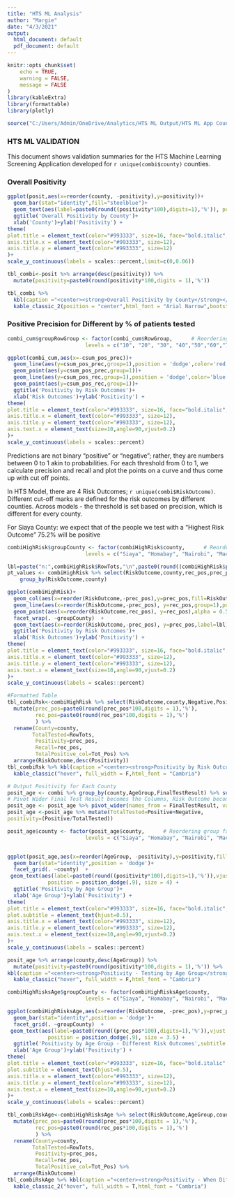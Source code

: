 ```yaml
---
title: "HTS ML Analysis"
author: "Margie"
date: "4/3/2021"
output:
  html_document: default
  pdf_document: default
---
```


```r
knitr::opts_chunk$set(
	echo = TRUE,
	warning = FALSE,
	message = FALSE
)
library(kableExtra)
library(formattable)
library(plotly)

```

```r
source("C:/Users/Admin/OneDrive/Analytics/HTS ML Output/HTS ML App County Predictions.R")
```

### HTS ML VALIDATION
This document shows validation summaries for the HTS Machine Learning Screening Application developed for `r unique(combi$county)` counties.

### Overall Positivity

```r
ggplot(posit,aes(x=reorder(county, -positivity),y=positivity))+
  geom_bar(stat="identity",fill="steelblue")+
  geom_text(aes(label=paste0(round((positivity*100),digits=1),'%')), position=position_stack(vjust=1.05)) +
  ggtitle('Overall Positivity by County')+
  xlab('County')+ylab('Positivity') +
theme(
plot.title = element_text(color="#993333", size=16, face="bold.italic", hjust = 0.5),
axis.title.x = element_text(color="#993333", size=12),
axis.title.y = element_text(color="#993333", size=12)
)+
scale_y_continuous(labels = scales::percent,limit=c(0,0.06))

```
```r
tbl_combi<-posit %>% arrange(desc(positivity)) %>%
  mutate(positivity=paste0(round(positivity*100,digits = 1),'%')) 

tbl_combi %>% 
  kbl(caption ="<center><strong>Overall Positivity by County</strong></center>") %>%
  kable_classic_2(position = "center",html_font = "Arial Narrow",bootstrap_options = c("condensed","stripped"),full_width = T, font_size = 20)
```


### Positive Precision for Different by % of patients tested

```r
combi_cum$groupRowGroup <- factor(combi_cum$RowGroup,      # Reordering group factor levels
                         levels = c("10", "20", "30", "40","50","60","70","80","90","100"))

ggplot(combi_cum,aes(x=-csum_pos_prec))+
  geom_line(aes(y=csum_pos_prec,group=1),position = 'dodge',color='red',size = 1)+
  geom_point(aes(y=csum_pos_prec,group=1))+
  geom_line(aes(y=csum_pos_rec,group=1),position = 'dodge',color='blue',size = 1)+
  geom_point(aes(y=csum_pos_rec,group=1))+
  ggtitle('Positivity by Risk Outcomes')+
  xlab('Risk Outcomes')+ylab('Positivity') +
theme(
plot.title = element_text(color="#993333", size=16, face="bold.italic", hjust = 0.5),
axis.title.x = element_text(color="#993333", size=12),
axis.title.y = element_text(color="#993333", size=12),
axis.text.x = element_text(size=10,angle=90,vjust=0.2)
)+
scale_y_continuous(labels = scales::percent)
```

Predictions are not binary "positive" or "negative"; rather, they are numbers between 0 to 1 akin to probabilities. For each threshold from 0 to 1, we calculate precision and recall and plot the points on a curve and thus come up with cut off points.

In HTS Model, there are 4 Risk Outcomes; `r unique(combi$RiskOutcome)`. Different cut-off marks are defined for the risk outcomes by different counties. Across models - the threshold is set based on precision, which is different for every county.

For Siaya County: we expect that of the people we test with a "Highest Risk Outcome" 75.2% will be positive

```r
combiHighRisk$groupCounty <- factor(combiHighRisk$county,      # Reordering group factor levels
                         levels = c("Siaya", "Homabay", "Nairobi", "Machakos"))

lbl=paste("n:",combiHighRisk$RowTots,"\n",paste0(round((combiHighRisk$prec_pos*100),digits=1),'%'))
pt_values <- combiHighRisk %>% select(RiskOutcome,county,rec_pos,prec_pos) %>% 
    group_by(RiskOutcome,county) 

ggplot(combiHighRisk)+
  geom_col(aes(x=reorder(RiskOutcome,-prec_pos),y=prec_pos,fill=RiskOutcome),stat="identity",position = 'dodge' )+
  geom_line(aes(x=reorder(RiskOutcome,-prec_pos), y=rec_pos,group=1),position = 'dodge',color='black',size = 0.5)+
  geom_point(aes(x=reorder(RiskOutcome,rec_pos), y=rec_pos),alpha = 0.5) +
  facet_wrap(. ~groupCounty)  +
  geom_text(aes(x=reorder(RiskOutcome,-prec_pos), y=prec_pos,label=lbl),vjust = 0.7,position = position_dodge(.9), size = 3.5, check_overlap = TRUE) +
  ggtitle('Positivity by Risk Outcomes')+
  xlab('Risk Outcomes')+ylab('Positivity') +
theme(
plot.title = element_text(color="#993333", size=16, face="bold.italic", hjust = 0.5),
axis.title.x = element_text(color="#993333", size=12),
axis.title.y = element_text(color="#993333", size=12),
axis.text.x = element_text(size=10,angle=90,vjust=0.2)
)+
scale_y_continuous(labels = scales::percent)


```


```r
#Formatted Table 
tbl_combiRsk<-combiHighRisk %>% select(RiskOutcome,county,Negative,Positive,RowTots,prec_pos,Tot_Pos,rec_pos) %>%
  mutate(prec_pos=paste0(round(prec_pos*100,digits = 1),'%'),
         rec_pos=paste0(round(rec_pos*100,digits = 1),'%')
         ) %>% 
  rename(County=county,
        TotalTested=RowTots,
         Positivity=prec_pos,
         Recall=rec_pos,
         TotalPositive_col=Tot_Pos) %>%
  arrange(RiskOutcome,desc(Positivity))
tbl_combiRsk %>% kbl(caption ="<center><strong>Positivity by Risk Outcomes</strong></center>") %>%
  kable_classic("hover", full_width = F,html_font = "Cambria") 
```

```r
# Output Positivity for Each County
posit_age <- combi %>% group_by(county,AgeGroup,FinalTestResult) %>% summarise(num=n()) %>% ungroup()
# Pivot Wider Final Test Result becomes the Columns, Risk Outcome becomes the Rows
posit_age <- posit_age %>% pivot_wider(names_from = FinalTestResult, values_from = num)
posit_age <-posit_age %>% mutate(TotalTested=Positive+Negative,
positivity=(Positive/TotalTested))

posit_age$county <- factor(posit_age$county,      # Reordering group factor levels
                         levels = c("Siaya", "Homabay", "Nairobi", "Machakos"))


ggplot(posit_age,aes(x=reorder(AgeGroup, -positivity),y=positivity,fill=AgeGroup))+
  geom_bar(stat="identity",position = 'dodge')+
  facet_grid(. ~county)  +
 geom_text(aes(label=paste0(round((positivity*100),digits=1),'%')),vjust = 1.09,
             position = position_dodge(.9), size = 4) +
  ggtitle('Positivity by Age Group')+
  xlab('Age Group')+ylab('Positivity') +
theme(
plot.title = element_text(color="#993333", size=16, face="bold.italic", hjust = 0.5),
plot.subtitle = element_text(hjust=0.5),
axis.title.x = element_text(color="#993333", size=12),
axis.title.y = element_text(color="#993333", size=12),
axis.text.x = element_text(size=10,angle=90,vjust=0.2)
)+
scale_y_continuous(labels = scales::percent)
```
```r
posit_age %>% arrange(county,desc(AgeGroup)) %>%
  mutate(positivity=paste0(round(positivity*100,digits = 1),'%')) %>%
kbl(caption ="<center><strong>Positivity - Testing by Age Group</strong></center>") %>%
  kable_classic("hover", full_width = F,html_font = "Cambria") 
```


```r
combiHighRisksAge$groupCounty <- factor(combiHighRisksAge$county,      # Reordering group factor levels
                         levels = c("Siaya", "Homabay", "Nairobi", "Machakos"))

ggplot(combiHighRisksAge,aes(x=reorder(RiskOutcome, -prec_pos),y=prec_pos,fill=AgeGroup))+
  geom_bar(stat="identity",position = 'dodge')+
  facet_grid(. ~groupCounty)  +
 geom_text(aes(label=paste0(round((prec_pos*100),digits=1),'%')),vjust = 1.09,
             position = position_dodge(.9), size = 3.5) +
  ggtitle('Positivity by Age Group - Different Risk Outcomes',subtitle ='When Different risks are tested')+
  xlab('Age Group')+ylab('Positivity') +
theme(
plot.title = element_text(color="#993333", size=16, face="bold.italic", hjust = 0.5),
plot.subtitle = element_text(hjust=0.5),
axis.title.x = element_text(color="#993333", size=12),
axis.title.y = element_text(color="#993333", size=12),
axis.text.x = element_text(size=10,angle=90,vjust=0.2)
)+
scale_y_continuous(labels = scales::percent)

```
```r

tbl_combiRskAge<-combiHighRisksAge %>% select(RiskOutcome,AgeGroup,county,Negative,Positive,RowTots,prec_pos,Tot_Pos,rec_pos) %>%
  mutate(prec_pos=paste0(round(prec_pos*100,digits = 1),'%'),
         rec_pos=paste0(round(rec_pos*100,digits = 1),'%')
         ) %>% 
  rename(County=county,
        TotalTested=RowTots,
         Positivity=prec_pos,
         Recall=rec_pos,
         TotalPositive_col=Tot_Pos) %>%
  arrange(RiskOutcome)
tbl_combiRskAge %>% kbl(caption ="<center><strong>Positivity - When Different Groups are Tested</strong></center>") %>%
  kable_classic_2("hover", full_width = T,html_font = "Cambria")
```



```r

```


